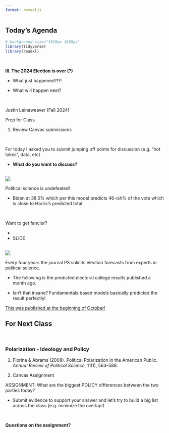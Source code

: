 ```yaml
---
format: revealjs
---
```


## Today's Agenda {background-image="Images/background-white_house_graphic_v4_muted_text2.png" .center}

```r
# background-size="1920px 1080px"
library(tidyverse)
library(readxl)
```

<br>

::: {.r-fit-text}

**III. The 2024 Election is over (?)**

- What just happened?!?!

- What will happen next?

:::

<br>

::: r-stack
Justin Leinaweaver (Fall 2024)
:::

::: notes
Prep for Class

1. Review Canvas submissions

<br>

For today I asked you to submit jumping off points for discussion (e.g. "hot takes", data, etc)

- **What do you want to discuss?**

:::



## {background-image="Images/background-news_v2.png" .center}

![](Images/12_2-presidential_approval_election.png){style="display: block; margin: 0 auto"}

::: notes

Political science is undefeated!

- Biden at 38.5% which per this model predicts 46-ish% of the vote which is close to Harris's predicted total

<br>

Want to get fancier?

- 

- SLIDE

:::



## {background-image="Images/background-news_v2.png" .center}

![](Images/12_2-PS_Forecast_Election.png){style="display: block; margin: 0 auto"}

::: notes

Every four years the journal PS solicits election forecasts from experts in political science. 

- The following is the predicted electoral college results published a month ago. 

- Isn't that insane? Fundamentals based models basically predicted the result perfectly!

[This was published at the beginning of October!](https://politicalsciencenow.com/now-online-special-issue-on-forecasting-the-2024-us-elections-ps-political-science-politics/)



:::














## For Next Class {background-image="Images/background-blue_triangles_flipped.png" .center}

<br>

### Polarization - Ideology and Policy

1. Fiorina & Abrams (2008). Political Polarization in the American Public. *Annual Review of Political Science*, 11(1), 563–588. 

2. Canvas Assignment

::: notes

ASSIGNMENT: What are the biggest POLICY differences between the two parties today? 

- Submit evidence to support your answer and let's try to build a big list across the class (e.g. minimize the overlap!)

<br>

**Questions on the assignment?**

:::